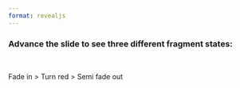 ```yaml
---
format: revealjs
---
```


### Advance the slide to see three different fragment states:

<br/>

::: {.fragment .fade-in}
::: {.fragment .highlight-red}
::: {.fragment .semi-fade-out}
Fade in > Turn red > Semi fade out
:::
:::
:::
